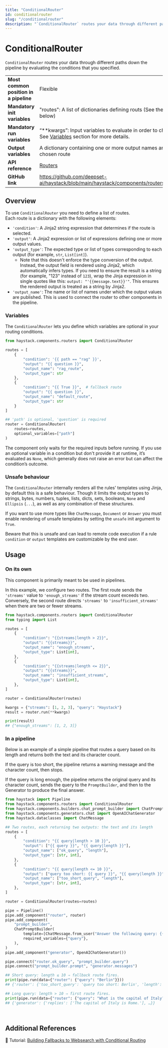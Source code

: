 ```yaml
---
title: "ConditionalRouter"
id: conditionalrouter
slug: "/conditionalrouter"
description: "`ConditionalRouter` routes your data through different paths down the pipeline by evaluating the conditions that you specified."
---
```


# ConditionalRouter

`ConditionalRouter` routes your data through different paths down the pipeline by evaluating the conditions that you specified.

|  |  |
| --- | --- |
| **Most common position in a pipeline** | Flexible                                                                                                                              |
| **Mandatory init variables**           | "routes": A list of dictionaries defining routs (See the [Overview](#overview) section below)                                         |
| **Mandatory run variables**            | “\*\*kwargs”: Input variables to evaluate in order to choose a specific route. See [Variables](#variables)  section for more details. |
| **Output variables**                   | A dictionary containing one or more output names and values of the chosen route                                                       |
| **API reference**                      | [Routers](/reference/routers-api)                                                                                                            |
| **GitHub link**                        | https://github.com/deepset-ai/haystack/blob/main/haystack/components/routers/conditional_router.py                                  |

## Overview

To use `ConditionalRouter` you need to define a list of routes.  
Each route is a dictionary with the following elements:

- `'condition'`: A Jinja2 string expression that determines if the route is selected.
- `'output'`:  A Jinja2 expression or list of expressions defining one or more output values.
- `'output_type'`: The expected type or list of types corresponding to each output (for example, `str`, `List[int]`).
  - Note that this doesn't enforce the type conversion of the output. Instead, the output field is rendered using Jinja2, which automatically infers types. If you need to ensure the result is a string (for example, "123" instead of `123`), wrap the Jinja expression in single quotes like this: `output: "'{{message.text}}'"`. This ensures the rendered output is treated as a string by Jinja2.
- `'output_name'`: The name or list of names under which the output values are published. This is used to connect the router to other components in the pipeline.

### Variables

The `ConditionalRouter` lets you define which variables are optional in your routing conditions.

```python
from haystack.components.routers import ConditionalRouter

routes = [
    {
        "condition": '{{ path == "rag" }}',
        "output": "{{ question }}",
        "output_name": "rag_route",
        "output_type": str
    },
    {
        "condition": "{{ True }}",  # fallback route
        "output": "{{ question }}",
        "output_name": "default_route",
        "output_type": str
    }
]

## 'path' is optional, 'question' is required
router = ConditionalRouter(
    routes=routes,
    optional_variables=["path"]
)
```

The component only waits for the required inputs before running. If you use an optional variable in a condition but don't provide it at runtime, it’s evaluated as `None`, which generally does not raise an error but can affect the condition’s outcome.

### Unsafe behaviour

The `ConditionalRouter` internally renders all the rules' templates using Jinja, by default this is a safe behaviour. Though it limits the output types to strings, bytes, numbers, tuples, lists, dicts, sets, booleans, `None` and `Ellipsis` (`...`), as well as any combination of these structures.

If you want to use more types like `ChatMessage`, `Document` or `Answer` you must enable rendering of unsafe templates by setting the `unsafe` init argument to `True`.

Beware that this is unsafe and can lead to remote code execution if a rule `condition` or `output` templates are customizable by the end user.

## Usage

### On its own

This component is primarily meant to be used in pipelines.

In this example, we configure two routes. The first route sends the `'streams'` value to `'enough_streams'` if the stream count exceeds two. Conversely, the second route directs `'streams'` to `'insufficient_streams'` when there are two or fewer streams.

```python
from haystack.components.routers import ConditionalRouter
from typing import List

routes = [
    {
        "condition": "{{streams|length > 2}}",
        "output": "{{streams}}",
        "output_name": "enough_streams",
        "output_type": List[int],
    },
    {
        "condition": "{{streams|length <= 2}}",
        "output": "{{streams}}",
        "output_name": "insufficient_streams",
        "output_type": List[int],
    },
]

router = ConditionalRouter(routes)

kwargs = {"streams": [1, 2, 3], "query": "Haystack"}
result = router.run(**kwargs)

print(result)
## {"enough_streams": [1, 2, 3]}
```

### In a pipeline

Below is an example of a simple pipeline that routes a query based on its length and returns both the text and its character count.

If the query is too short, the pipeline returns a warning message and the character count, then stops.

If the query is long enough, the pipeline returns the original query and its character count, sends the query to the `PromptBuilder`, and then to the Generator to produce the final answer.

```python
from haystack import Pipeline
from haystack.components.routers import ConditionalRouter
from haystack.components.builders.chat_prompt_builder import ChatPromptBuilder
from haystack.components.generators.chat import OpenAIChatGenerator
from haystack.dataclasses import ChatMessage

## Two routes, each returning two outputs: the text and its length
routes = [
    {
        "condition": "{{ query|length > 10 }}",
        "output": ["{{ query }}", "{{ query|length }}"],
        "output_name": ["ok_query", "length"],
        "output_type": [str, int],
    },
    {
        "condition": "{{ query|length <= 10 }}",
        "output": ["query too short: {{ query }}", "{{ query|length }}"],
        "output_name": ["too_short_query", "length"],
        "output_type": [str, int],
    },
]

router = ConditionalRouter(routes=routes)

pipe = Pipeline()
pipe.add_component("router", router)
pipe.add_component(
    "prompt_builder",
    ChatPromptBuilder(
        template=[ChatMessage.from_user("Answer the following query: {{ query }}")],
        required_variables={"query"},
    ),
)
pipe.add_component("generator", OpenAIChatGenerator())

pipe.connect("router.ok_query", "prompt_builder.query")
pipe.connect("prompt_builder.prompt", "generator.messages")

## Short query: length ≤ 10 ⇒ fallback route fires.
print(pipe.run(data={"router": {"query": "Berlin"}}))
## {'router': {'too_short_query': 'query too short: Berlin', 'length': 6}}

## Long query: length > 10 ⇒ first route fires.
print(pipe.run(data={"router": {"query": "What is the capital of Italy?"}}))
## {'generator': {'replies': ['The capital of Italy is Rome.'], …}}
```

<br />

## Additional References

:notebook: Tutorial: [Building Fallbacks to Websearch with Conditional Routing](https://haystack.deepset.ai/tutorials/36_building_fallbacks_with_conditional_routing)